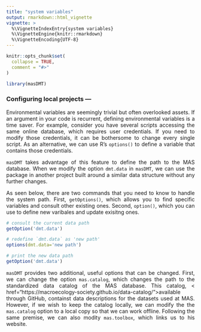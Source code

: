 ```yaml
---
title: "system variables"
output: rmarkdown::html_vignette
vignette: >
  %\VignetteIndexEntry{system variables}
  %\VignetteEngine{knitr::rmarkdown}
  %\VignetteEncoding{UTF-8}
---
```


```r
knitr::opts_chunk$set(
  collapse = TRUE,
  comment = "#>"
)
```

```r
library(masDMT)
```

### Configuring local projects ---
<p align="justify">
Environmental variables are seemingly trivial but often overlooked assets. If an argument in your code is recurrent, defining environmental variables is a time saver. For example, consider you have several scripts accessing the same online database, which requires user credentials. If you need to modify those credentials, it can be bothersome to change every single script. As an alternative, we can use R's `options()` to define a variable that contains those credentials. 
</p>
<p align="justify">
`masDMT` takes advantage of this feature to define the path to the MAS database. When we modify the option `dmt.data` in `masDMT`, we can use the package in another project built around a similar data structure without any further changes.
</p>
<p align="justify">
As seen below, there are two commands that you need to know to handle the system path. First, `getOptions()`, which allows you to find specific variables and consult other existing ones. Second, `option()`, which you can use to define new varibales and update exisitng ones. 
</p>

```r

# consult the current data path
getOption('dmt.data')

# redefine `dmt.data` as 'new path'
options(dmt.data='new path')

# print the new data path
getOption('dmt.data')

```

<p align="justify">
`masDMT` provides two additional, useful options that can be changed. First, we can change the option `mas.catalog`, which changes the path to the standardized data catalog of the MAS database. This catalog, < href="https://macroecology-society.github.io/data-catalog/">available through GitHub</a>, containst data descriptions for the datasets used at MAS. However, if we wish to keep the catalog locally, we can modify the the `mas.catalog` option to a local copy so that we can work offline. Following the same premise, we can also modity `mas.toolbox`, which links us to his website.
</p>
